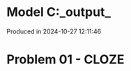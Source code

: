 # Model C:\Users\pedrocruz\Documents\GitHub\pyequa\examples\cloze\_output_

Produced in 2024-10-27 12:11:46

# Problem 01 - CLOZE
